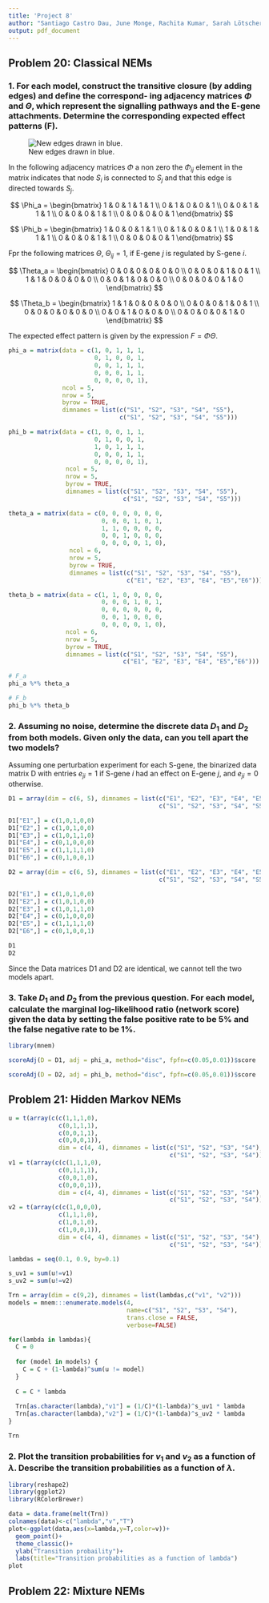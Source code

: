 ```yaml
---
title: 'Project 8'
author: "Santiago Castro Dau, June Monge, Rachita Kumar, Sarah Lötscher"
output: pdf_document
---
```


## Problem 20: Classical NEMs
### 1. For each model, construct the transitive closure (by adding edges) and define the correspond- ing adjacency matrices $\Phi$ and $\Theta$, which represent the signalling pathways and the E-gene attachments. Determine the corresponding expected effect patterns (F).

![New edges drawn in blue.](./img/trans_clos.png) 

In the following adjacency matrices $\Phi$ a non zero the $\Phi_{ij}$ element in the matrix indicates that node $S_i$ is connected to $S_j$ and that this edge is directed towards $S_j$. 

$$
\Phi_a = \begin{bmatrix}
1 & 0 & 1 & 1 & 1 \\
0 & 1 & 0 & 0 & 1 \\
0 & 0 & 1 & 1 & 1 \\
0 & 0 & 0 & 1 & 1 \\
0 & 0 & 0 & 0 & 1 
\end{bmatrix}
$$

$$
\Phi_b = \begin{bmatrix}
1 & 0 & 0 & 1 & 1 \\
0 & 1 & 0 & 0 & 1 \\
1 & 0 & 1 & 1 & 1 \\
0 & 0 & 0 & 1 & 1 \\
0 & 0 & 0 & 0 & 1 
\end{bmatrix}
$$

Fpr the following matrices $\Theta$, $\Theta_{ij} = 1$, if E-gene $j$ is regulated by S-gene $i$.

$$
\Theta_a = \begin{bmatrix}
0 & 0 & 0 & 0 & 0 & 0 \\
0 & 0 & 0 & 1 & 0 & 1 \\
1 & 1 & 0 & 0 & 0 & 0 \\
0 & 0 & 1 & 0 & 0 & 0 \\
0 & 0 & 0 & 0 & 1 & 0 
\end{bmatrix}
$$

$$
\Theta_b = \begin{bmatrix}
1 & 1 & 0 & 0 & 0 & 0 \\
0 & 0 & 0 & 1 & 0 & 1 \\
0 & 0 & 0 & 0 & 0 & 0 \\
0 & 0 & 1 & 0 & 0 & 0 \\
0 & 0 & 0 & 0 & 1 & 0 
\end{bmatrix}
$$

The expected effect pattern is given by the expression $F = \Phi \Theta$.
```r
phi_a = matrix(data = c(1, 0, 1, 1, 1,
                        0, 1, 0, 0, 1,
                        0, 0, 1, 1, 1,
                        0, 0, 0, 1, 1,
                        0, 0, 0, 0, 1),
               ncol = 5,
               nrow = 5,
               byrow = TRUE,
               dimnames = list(c("S1", "S2", "S3", "S4", "S5"),
                               c("S1", "S2", "S3", "S4", "S5")))

phi_b = matrix(data = c(1, 0, 0, 1, 1,
                        0, 1, 0, 0, 1,
                        1, 0, 1, 1, 1,
                        0, 0, 0, 1, 1,
                        0, 0, 0, 0, 1),
                ncol = 5,
                nrow = 5,
                byrow = TRUE,
                dimnames = list(c("S1", "S2", "S3", "S4", "S5"),
                                c("S1", "S2", "S3", "S4", "S5")))

theta_a = matrix(data = c(0, 0, 0, 0, 0, 0,
                          0, 0, 0, 1, 0, 1,
                          1, 1, 0, 0, 0, 0,
                          0, 0, 1, 0, 0, 0,
                          0, 0, 0, 0, 1, 0),
                 ncol = 6,
                 nrow = 5,
                 byrow = TRUE,
                 dimnames = list(c("S1", "S2", "S3", "S4", "S5"),
                                 c("E1", "E2", "E3", "E4", "E5","E6")))

theta_b = matrix(data = c(1, 1, 0, 0, 0, 0,
                          0, 0, 0, 1, 0, 1,
                          0, 0, 0, 0, 0, 0,
                          0, 0, 1, 0, 0, 0,
                          0, 0, 0, 0, 1, 0),
                ncol = 6,
                nrow = 5,
                byrow = TRUE,
                dimnames = list(c("S1", "S2", "S3", "S4", "S5"),
                                c("E1", "E2", "E3", "E4", "E5","E6")))

# F_a
phi_a %*% theta_a

# F_b
phi_b %*% theta_b
```

### 2. Assuming no noise, determine the discrete data $D_1$ and $D_2$ from both models. Given only the data, can you tell apart the two models?

Assuming one perturbation experiment for each S-gene, the binarized data matrix D with entries $e_{ji} = 1$ if S-gene $i$ had an effect on E-gene $j$, and $e_{ji} = 0$ otherwise. 

```r
D1 = array(dim = c(6, 5), dimnames = list(c("E1", "E2", "E3", "E4", "E5","E6"),
                                          c("S1", "S2", "S3", "S4", "S5")))

D1["E1",] = c(1,0,1,0,0)
D1["E2",] = c(1,0,1,0,0)
D1["E3",] = c(1,0,1,1,0)
D1["E4",] = c(0,1,0,0,0)
D1["E5",] = c(1,1,1,1,0)
D1["E6",] = c(0,1,0,0,1)

D2 = array(dim = c(6, 5), dimnames = list(c("E1", "E2", "E3", "E4", "E5","E6"),
                                          c("S1", "S2", "S3", "S4", "S5")))

D2["E1",] = c(1,0,1,0,0)
D2["E2",] = c(1,0,1,0,0)
D2["E3",] = c(1,0,1,1,0)
D2["E4",] = c(0,1,0,0,0)
D2["E5",] = c(1,1,1,1,0)
D2["E6",] = c(0,1,0,0,1)

D1
D2
```

Since the Data matrices D1 and D2 are identical, we cannot tell the two models apart.

### 3. Take $D_1$ and $D_2$ from the previous question. For each model, calculate the marginal log-likelihood ratio (network score) given the data by setting the false positive rate to be 5% and the false negative rate to be 1%.

```r
library(mnem)

scoreAdj(D = D1, adj = phi_a, method="disc", fpfn=c(0.05,0.01))$score

scoreAdj(D = D2, adj = phi_b, method="disc", fpfn=c(0.05,0.01))$score
```

## Problem 21: Hidden Markov NEMs
```r

u = t(array(c(c(1,1,1,0),
              c(0,1,1,1),
              c(0,0,1,1),
              c(0,0,0,1)),
              dim = c(4, 4), dimnames = list(c("S1", "S2", "S3", "S4"),
                                             c("S1", "S2", "S3", "S4"))))
v1 = t(array(c(c(1,1,1,0),
              c(0,1,1,1),
              c(0,0,1,0),
              c(0,0,0,1)),
              dim = c(4, 4), dimnames = list(c("S1", "S2", "S3", "S4"),
                                             c("S1", "S2", "S3", "S4"))))
v2 = t(array(c(c(1,0,0,0),
              c(1,1,1,0),
              c(1,0,1,0),
              c(1,0,0,1)),
              dim = c(4, 4), dimnames = list(c("S1", "S2", "S3", "S4"),
                                             c("S1", "S2", "S3", "S4"))))

lambdas = seq(0.1, 0.9, by=0.1)

s_uv1 = sum(u!=v1)
s_uv2 = sum(u!=v2)

Trn = array(dim = c(9,2), dimnames = list(lambdas,c("v1", "v2")))
models = mnem:::enumerate.models(4, 
                                 name=c("S1", "S2", "S3", "S4"), 
                                 trans.close = FALSE, 
                                 verbose=FALSE)

for(lambda in lambdas){
  C = 0
  
  for (model in models) {
    C = C + (1-lambda)^sum(u != model)
  }
  
  C = C * lambda
  
  Trn[as.character(lambda),"v1"] = (1/C)*(1-lambda)^s_uv1 * lambda
  Trn[as.character(lambda),"v2"] = (1/C)*(1-lambda)^s_uv2 * lambda
}

Trn
```

### 2. Plot the transition probabilities for $v_{1}$ and $v_{2}$ as a function of $\lambda$. Describe the transition probabilities as a function of $\lambda$.

```r
library(reshape2)
library(ggplot2)
library(RColorBrewer)

data = data.frame(melt(Trn))
colnames(data)<-c("lambda","v","T")
plot<-ggplot(data,aes(x=lambda,y=T,color=v))+
  geom_point()+
  theme_classic()+
  ylab("Transition probaility")+
  labs(title="Transition probabilities as a function of lambda")
plot

```

## Problem 22: Mixture NEMs

